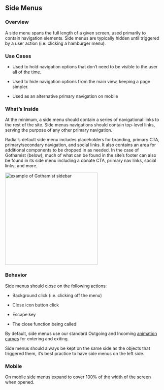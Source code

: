 

## Side Menus

### Overview

A side menu spans the full length of a given screen, used primarily to contain navigation elements. Side menus are typically hidden until triggered by a user action (i.e. clicking a hamburger menu).

### Use Cases

-   Used to hold navigation options that don’t need to be visible to the user all of the time.
    
-   Used to hide navigation options from the main view, keeping a page simpler.
    
-   Used as an alternative primary navigation on mobile
    

### What’s Inside

At the minimum, a side menu should contain a series of navigational links to the rest of the site. Side menus navigations should contain top-level links, serving the purpose of any other primary navigation.

  

Radial’s default side menu includes placeholders for branding, primary CTA, primary/secondary navigation, and social links. It also contains an area for additional components to be dropped in as needed. In the case of Gothamist (below), much of what can be found in the site’s footer can also be found in its side menu including a donate CTA, primary nav links, social links, and more.

 <img alt="example of Gothamist sidebar" src="./images/Organisms-Sidebar-Gothamist Sidebar" width="300" /> 

### Behavior

Side menus should close on the following actions:

-   Background click (i.e. clicking off the menu)
    
-   Close icon button click
    
-   Escape key
    
-   The close function being called
    

  

By default, side menus use our standard Outgoing and Incoming [animation curves](https://nypublicradio.github.io/nypr-design-system/iframe.html?id=foundations-animation--page&viewMode=docs#easing-and-timing) for entering and exiting.

  

Side menus should always be kept on the same side as the objects that triggered them, it’s best practice to have side menus on the left side.

  

### Mobile

On mobile side menus expand to cover 100% of the width of the screen when opened.
